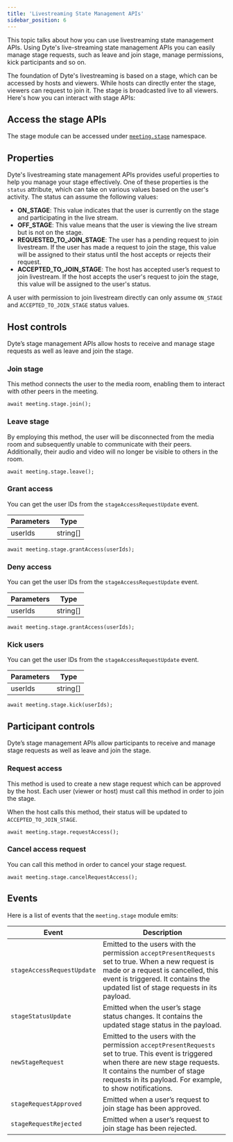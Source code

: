 ```yaml
---
title: 'Livestreaming State Management APIs'
sidebar_position: 6
---
```


This topic talks about how you can use livestreaming state management APIs. Using Dyte's live-streaming state management APIs you can easily manage stage requests, such as leave and join stage, manage permissions, kick participants and so on.

The foundation of Dyte's livestreaming is based on a stage, which can be accessed by hosts and viewers. While hosts can directly enter the stage, viewers can request to join it. The stage is broadcasted live to all viewers. Here's how you can interact with stage APIs:

## Access the stage APIs

The stage module can be accessed under [`meeting.stage`](https://docs.dyte.io/react-web-core/reference/DyteStage) namespace.

## Properties

Dyte's livestreaming state management APIs provides useful properties to help you manage your stage effectively. One of these properties is the `status` attribute, which can take on various values based on the user's activity. The status can assume the following values:

- **ON_STAGE**: This value indicates that the user is currently on the stage and participating in the live stream.
- **OFF_STAGE**: This value means that the user is viewing the live stream but is not on the stage.
- **REQUESTED_TO_JOIN_STAGE**: The user has a pending request to join livestream. If the user has made a request to join the stage, this value will be assigned to their status until the host accepts or rejects their request.
- **ACCEPTED_TO_JOIN_STAGE**: The host has accepted user’s request to join livestream. If the host accepts the user's request to join the stage, this value will be assigned to the user's status.

A user with permission to join livestream directly can only assume `ON_STAGE` and `ACCEPTED_TO_JOIN_STAGE` status values.

## Host controls

Dyte’s stage management APIs allow hosts to receive and manage stage requests as well as leave and join the stage.

### Join stage

This method connects the user to the media room, enabling them to interact with other peers in the meeting.

`await meeting.stage.join();`

### Leave stage

By employing this method, the user will be disconnected from the media room and subsequently unable to communicate with their peers. Additionally, their audio and video will no longer be visible to others in the room.

`await meeting.stage.leave();`

### Grant access

You can get the user IDs from the `stageAccessRequestUpdate` event.

| **Parameters** | **Type** |
| -------------- | -------- |
| userIds        | string[] |

`await meeting.stage.grantAccess(userIds);`

### Deny access

You can get the user IDs from the `stageAccessRequestUpdate` event.

| **Parameters** | **Type** |
| -------------- | -------- |
| userIds        | string[] |

`await meeting.stage.grantAccess(userIds);`

### Kick users

You can get the user IDs from the `stageAccessRequestUpdate` event.

| **Parameters** | **Type** |
| -------------- | -------- |
| userIds        | string[] |

`await meeting.stage.kick(userIds);`

## Participant controls

Dyte’s stage management APIs allow participants to receive and manage stage requests as well as leave and join the stage.

### Request access

This method is used to create a new stage request which can be approved by the host. Each user (viewer or host) must call this method in order to join the stage.

When the host calls this method, their status will be updated to `ACCEPTED_TO_JOIN_STAGE`.

`await meeting.stage.requestAccess();`

### Cancel access request

You can call this method in order to cancel your stage request.

`await meeting.stage.cancelRequestAccess();`

## Events

Here is a list of events that the `meeting.stage` module emits:

| **Event**                  | **Description**                                                                                                                                                                                                                       |
| -------------------------- | ------------------------------------------------------------------------------------------------------------------------------------------------------------------------------------------------------------------------------------- |
| `stageAccessRequestUpdate` | Emitted to the users with the permission `acceptPresentRequests` set to true. When a new request is made or a request is cancelled, this event is triggered. It contains the updated list of stage requests in its payload.           |
| `stageStatusUpdate`        | Emitted when the user’s stage status changes. It contains the updated stage status in the payload.                                                                                                                                    |
| `newStageRequest`          | Emitted to the users with the permission `acceptPresentRequests` set to true. This event is triggered when there are new stage requests. It contains the number of stage requests in its payload. For example, to show notifications. |
| `stageRequestApproved`     | Emitted when a user’s request to join stage has been approved.                                                                                                                                                                        |
| `stageRequestRejected`     | Emitted when a user’s request to join stage has been rejected.                                                                                                                                                                        |
